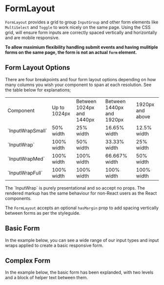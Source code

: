 
<Meta of={FormLayoutStories} />

# FormLayout

`FormLayout` provides a grid to group `InputGroup` and other form elements like `MultiSelect` and `Toggle` to work nicely on the same page. Using the CSS grid, will ensure form inputs are correctly spaced vertically and horizontally and are mobile responsive.

**To allow maximium flexibility handling submit events and having mulitiple forms on the same page, the form is not an actual `form` element.**

## Form Layout Options

There are four breakpoints and four form layout options depending on how many columns you wish your component to span at each resolution. See the table below for explanations;
<table>
    <tr>
        <td>Component</td>
        <td>Up to 1024px</td>
        <td>Between 1024px and 1440px</td>
        <td>Between 1440px and 1920px</td>
        <td>1920px and above</td>
    </tr>
    <tr>
        <td>`InputWrapSmall`</td>
        <td>50% width</td>
        <td>25% width</td>
        <td>16.65% width</td>
        <td>12.5% width</td>
    </tr>
    <tr>
        <td>`InputWrap`</td>
        <td>100% width</td>
        <td>50% width</td>
        <td>33.33% width</td>
        <td>25% width</td>
    </tr>
    <tr>
        <td>`InputWrapMed`</td>
        <td>100% width</td>
        <td>100% width</td>
        <td>66.667% width</td>
        <td>50% width</td>
    </tr>
    <tr>
        <td>`InputWrapFull`</td>
        <td>100% width</td>
        <td>100% width</td>
        <td>100% width</td>
        <td>100% width</td>
    </tr>
</table>
The `InputWrap` is purely presentational and so accept no props. The rendered markup has the same behaviour for non-React users as the React components.

The `FormLayout` accepts an optional `hasMargin` prop to add spacing vertically between forms as per the styleguide.

<Controls />

## Basic Form

In the example below, you can see a wide range of our input types and input wraps applied to create a basic responsive form.

<Canvas of={FormLayoutStories.BasicForm} />

<RenderHtmlMarkup of={FormLayoutStories.BasicForm} />

## Complex Form

In the example below, the basic form has been explanded, with two levels and a block of helper text between them.

<Canvas of={FormLayoutStories.ComplexForm} />

<RenderHtmlMarkup of={FormLayoutStories.ComplexForm} />
